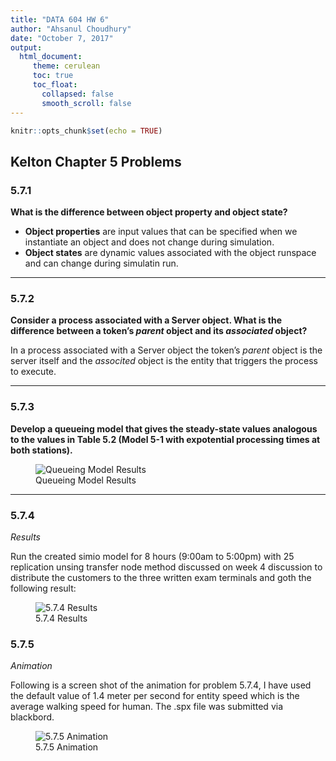 ---
title: "DATA 604 HW 6"
author: "Ahsanul Choudhury"
date: "October 7, 2017"
output:
  html_document:
     theme: cerulean
     toc: true
     toc_float:
       collapsed: false
       smooth_scroll: false
---

```{r setup, include=FALSE}
knitr::opts_chunk$set(echo = TRUE)
```

## Kelton Chapter 5 Problems


### 5.7.1

**What is the difference between object property and object state?**


- **Object properties** are input values that can be specified when we instantiate an object and does not change during simulation.
- **Object states** are dynamic values associated with the object runspace and can change during simulatin run.

***


### 5.7.2

**Consider a process associated with a Server object. What is the difference between a token's *parent* object and its *associated* object?**


In a process associated with a Server object the token's *parent* object is the server itself and the *associted* object is the entity that triggers the process to execute.

***


### 5.7.3

**Develop a queueing model that gives the steady-state values analogous to the values in Table 5.2 (Model 5-1 with expotential processing times at both stations).**


![Queueing Model Results](https://github.com/choudhury1023/DATA-604/raw/master/Week_6/5_7_3.png)

***


### 5.7.4

*Results*

Run the created simio model for 8 hours (9:00am to 5:00pm) with 25 replication unsing transfer node method discussed on week 4 discussion to distribute the customers to the three written exam terminals and goth the following result:

![5.7.4 Results](https://github.com/choudhury1023/DATA-604/raw/master/Week_6/5_7_4.png)



### 5.7.5

*Animation*

Following is a screen shot of the animation for problem 5.7.4, I have used the default value of 1.4 meter per second for entity speed which is the average walking speed for human. The .spx file was submitted via blackbord.

![5.7.5 Animation](https://github.com/choudhury1023/DATA-604/raw/master/Week_6/5_7_5_Animation.png)